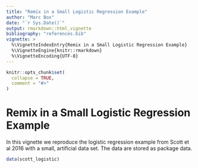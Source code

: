 ```yaml
---
title: "Remix in a Small Logistic Regression Example"
author: "Marc Box"
date: "`r Sys.Date()`"
output: rmarkdown::html_vignette
bibliography: "references.bib"
vignette: >
  %\VignetteIndexEntry{Remix in a Small Logistic Regression Example}
  %\VignetteEngine{knitr::rmarkdown}
  %\VignetteEncoding{UTF-8}
---
```


```r
knitr::opts_chunk$set(
  collapse = TRUE,
  comment = "#>"
)
```

# Remix in a Small Logistic Regression Example

In this vignette we reproduce the logistic regression example from Scott et al 
2016 with a small, artificial data set. The data are stored as package data.

```r
data(scott_logistic)
```
